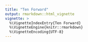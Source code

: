 ```yaml
---
title: "Ten Forward"
output: rmarkdown::html_vignette
vignette: >
  %\VignetteIndexEntry{Ten Forward}
  %\VignetteEngine{knitr::rmarkdown}
  %\VignetteEncoding{UTF-8}
---
```


<!-- The HTML file content is populated by post-processing content replacer utilities. Therefore the source Rmardown document does not contain any code as any resulting HTML would be replaced. -->
